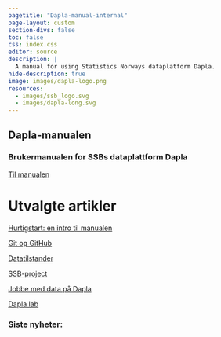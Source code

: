 ```yaml
---
pagetitle: "Dapla-manual-internal"
page-layout: custom
section-divs: false
toc: false
css: index.css
editor: source
description: | 
  A manual for using Statistics Norways dataplatform Dapla.
hide-description: true
image: images/dapla-logo.png
resources: 
  - images/ssb_logo.svg
  - images/dapla-long.svg
---
```


::: {.hero-container}
::: {.hero-banner}

::: {.hero-text}
# Dapla-manualen  
### Brukermanualen for SSBs dataplattform Dapla
:::

::: {.hero-buttons}
[Til manualen](statistikkere/index.html){.btn-action-primary .btn .btn-success .btn-lg role="button"}
:::

:::

:::

::: {.bottom-row}
::: {.left-block}
<h1> Utvalgte artikler </h1>

::: {.article-grid}

::: {.article-box}
[Hurtigstart: en intro til manualen](statistikkere/index.qmd)
:::

::: {.article-box}
[Git og GitHub](statistikkere/git-og-github.qmd)
:::

::: {.article-box}
[Datatilstander](statistikkere/datatilstander.qmd)
:::

::: {.article-box}
[SSB-project](statistikkere/ssb-project.qmd)
:::

::: {.article-box}
[Jobbe med data på Dapla](statistikkere/jobbe-med-data.qmd)
:::

::: {.article-box}
[Dapla lab](statistikkere/dapla-lab.qmd)
:::
:::

:::
::: {.right-block}
<div class="latest-news-box">
  <h3>Siste nyheter:</h3>
  <ul id="latest-news-list" class="latest-news-list">
    <!-- Latest news items will be appended here -->
  </ul>
</div>

<script>
  async function loadLatestPosts() {
    try {
      const response = await fetch('news/index.xml');
      if (!response.ok) throw new Error('Network response was not ok');

      const xmlText = await response.text();
      const parser = new DOMParser();
      const xmlDoc = parser.parseFromString(xmlText, 'application/xml');

      const latestItems = xmlDoc.querySelectorAll("item");
      const latestNewsList = document.getElementById('latest-news-list');

      latestItems.forEach((item, index) => {
        if (index < 3) { 
          const title = item.querySelector("title").textContent;
          const pubDate = item.querySelector("pubDate").textContent;
          const link = item.querySelector("link").textContent;

          const listItem = document.createElement('li');
          const titleLink = document.createElement('a');
          titleLink.href = link;
          titleLink.target = "_blank";
          titleLink.innerText = title;

          const dateText = document.createElement('p');
          dateText.innerText = new Date(pubDate).toLocaleDateString();
          dateText.style.margin = "0";

          listItem.appendChild(titleLink);
          listItem.appendChild(dateText);
          latestNewsList.appendChild(listItem);
        }
      });
    } catch (error) {
      console.error("Error loading latest news:", error);
      const errorMessage = document.createElement('li');
      errorMessage.innerText = "Kunne ikke laste nyheter";
      document.getElementById('latest-news-list').appendChild(errorMessage);
    }
  }

  loadLatestPosts();
</script>
:::
:::

